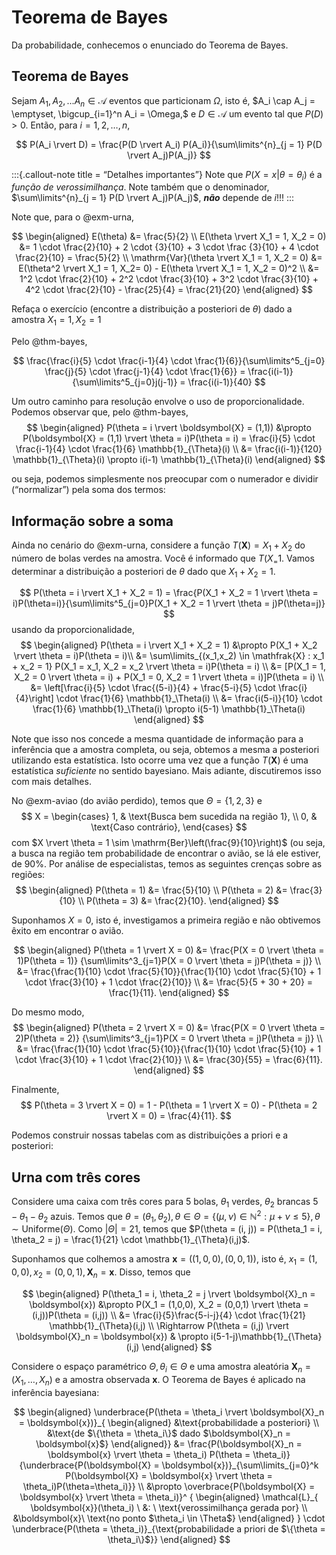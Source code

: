 # Teorema de Bayes

Da probabilidade, conhecemos o enunciado do Teorema de Bayes.

::: {#thm-bayes} 

## Teorema de Bayes

Sejam $A_1, A_2, ... A_n \in \mathcal{A}$ eventos que particionam $\Omega$, isto
é, $A_i \cap A_j = \emptyset, \bigcup_{i=1}^n A_i = \Omega,$ e $D \in
\mathcal{A}$ um evento tal que $P(D) > 0$. Então, para $i = 1, 2, \dots, n$, 

$$
P(A_i \rvert D) = \frac{P(D \rvert A_i) P(A_i)}{\sum\limits^{n}_{j = 1} P(D \rvert
A_j)P(A_j)}
$$

:::

:::{.callout-note title = "Detalhes importantes"}
Note que $P(X=x \rvert \theta = \theta_i)$ é a *função de verossimilhança*. Note
também que o denominador, $\sum\limits^{n}_{j = 1} P(D \rvert A_j)P(A_j)$,
***não*** depende de $i$!!!
:::


<!-- TODO: resto dos exempos que estão no seu caderno -->

Note que, para o @exm-urna, 
<!-- TODO: adicionar a tabela do ex 1 q tbm ta no caderno (pode ser crossref dentro -->
<!-- do proprio arquivo) -->

$$
\begin{aligned}
E(\theta) &= \frac{5}{2} \\
E(\theta \rvert X_1 = 1, X_2 = 0)  &= 1 \cdot \frac{2}{10} + 2 \cdot {3}{10} + 3
\cdot \frac {3}{10} + 4 \cdot \frac{2}{10} = \frac{5}{2} \\
\mathrm{Var}(\theta \rvert X_1 = 1, X_2 = 0) &= E(\theta^2 \rvert X_1 = 1, X_2=  0) - E(\theta \rvert X_1 = 1, X_2
= 0)^2 \\ 
&= 1^2 \cdot \frac{2}{10} + 2^2 \cdot \frac{3}{10} + 3^2
\cdot \frac{3}{10} + 4^2 \cdot \frac{2}{10} - \frac{25}{4} = \frac{21}{20}
\end{aligned}
$$

::: {#exr-urnaoutraamostra}

Refaça o exercício (encontre a distribuição a posteriori de $\theta$) dado a
amostra $X_1 = 1, X_2 = 1$

:::

::: {#sol-urnaoutraamostra}
Pelo @thm-bayes,

$$
\frac{\frac{i}{5} \cdot \frac{i-1}{4} \cdot \frac{1}{6}}{\sum\limits^5_{j=0}
\frac{j}{5} \cdot \frac{j-1}{4} \cdot \frac{1}{6}} = \frac{i(i-1)}
{\sum\limits^5_{j=0}j(j-1)} = \frac{i(i-1)}{40}
$$
<!-- TODO: grafico -->

Um outro caminho para resolução envolve o uso de proporcionalidade. Podemos
observar que, pelo @thm-bayes, 
$$
\begin{aligned}
P(\theta = i \rvert \boldsymbol{X} = (1,1)) &\propto
P(\boldsymbol{X} = (1,1) \rvert \theta = i)P(\theta = i) = \frac{i}{5} \cdot
\frac{i-1}{4} \cdot \frac{1}{6} \mathbb{1}_{\Theta}(i) \\
&= \frac{i(i-1)}{120}
\mathbb{1}_{\Theta}(i) \propto i(i-1) \mathbb{1}_{\Theta}(i)
\end{aligned}
$$

ou seja, podemos simplesmente nos preocupar com o numerador e dividir
("normalizar") pela soma dos termos:
<!-- TODO: tabela -->
:::

::: {#exm-infosomaurna}

## Informação sobre a soma

Ainda no cenário do @exm-urna, considere a função $T(\boldsymbol{X}) = X_1 +
X_2$ do número de bolas verdes na amostra. Você é informado que $T(X_ = 1$.
Vamos determinar a distribuição a posteriori de $\theta$ dado que $X_1 + X_2 = 1$.

$$
P(\theta = i \rvert X_1 + X_2 = 1) = \frac{P(X_1 + X_2 = 1 \rvert \theta =
i)P(\theta=i)}{\sum\limits^5_{j=0}P(X_1 + X_2 = 1 \rvert \theta = j)P(\theta=j)}
$$
usando da proporcionalidade,
$$
\begin{aligned}
P(\theta = i \rvert X_1 + X_2 = 1) &\propto P(X_1 + X_2 \rvert \theta =
i)P(\theta = i)\\ 
&= \sum\limits_{(x_1,x_2) \in \mathfrak{X} : x_1 + x_2 = 1}
P(X_1 = x_1, X_2 = x_2 \rvert \theta = i)P(\theta = i) \\
&= [P(X_1 = 1, X_2 = 0 \rvert \theta = i) + P(X_1 = 0, X_2 = 1 \rvert \theta = i)]P(\theta = i) \\
&= \left[\frac{i}{5} \cdot \frac{(5-i)}{4} + \frac{5-i}{5} \cdot \frac{i}{4}\right] \cdot \frac{1}{6} \mathbb{1}_\Theta(i) \\
&= \frac{i(5-i)}{10} \cdot \frac{1}{6} \mathbb{1}_\Theta(i) \propto i(5-1)
\mathbb{1}_\Theta(i)
\end{aligned}
$$

Note que isso nos concede a mesma quantidade de informação para a inferência que
a amostra completa, ou seja, obtemos a mesma a posteriori utilizando esta
estatística. Isto ocorre uma vez que a função $T(\boldsymbol{X})$ é uma
estatística *suficiente* no sentido bayesiano. Mais adiante, discutiremos isso
com mais detalhes.

:::

No @exm-aviao (do avião perdido), temos que $\Theta = \{1,2,3\}$ e
$$
X = \begin{cases}
1, & \text{Busca bem sucedida na região 1}, \\
0, & \text{Caso contrário},
\end{cases}
$$
com $X \rvert \theta = 1 \sim \mathrm{Ber}\left(\frac{9}{10}\right)$ (ou seja, a
busca na região tem probabilidade de encontrar o avião, se lá ele estiver, de
90%. Por análise de especialistas, temos as seguintes crenças sobre as regiões:
$$
\begin{aligned}
P(\theta = 1) &= \frac{5}{10} \\
P(\theta = 2) &= \frac{3}{10} \\
P(\theta = 3) &= \frac{2}{10}.
\end{aligned}
$$

Suponhamos $X = 0$, isto é, investigamos a primeira região e não obtivemos êxito
em encontrar o avião.

$$
\begin{aligned}
P(\theta = 1 \rvert X = 0) &= \frac{P(X = 0 \rvert \theta = 1)P(\theta = 1)}
{\sum\limits^3_{j=1}P(X = 0 \rvert \theta = j)P(\theta = j)} \\
&= \frac{\frac{1}{10} \cdot \frac{5}{10}}{\frac{1}{10} \cdot \frac{5}{10} + 1
\cdot \frac{3}{10} + 1 \cdot \frac{2}{10}} \\
&= \frac{5}{5 + 30 + 20} = \frac{1}{11}.
\end{aligned}
$$

Do mesmo modo,
$$
\begin{aligned}
P(\theta = 2 \rvert X = 0) &= \frac{P(X = 0 \rvert \theta = 2)P(\theta = 2)}
{\sum\limits^3_{j=1}P(X = 0 \rvert \theta = j)P(\theta = j)} \\
&= \frac{\frac{1}{10} \cdot \frac{5}{10}}{\frac{1}{10} \cdot \frac{5}{10} + 1
\cdot \frac{3}{10} + 1 \cdot \frac{2}{10}} \\
&= \frac{30}{55} = \frac{6}{11}.
\end{aligned}
$$

Finalmente,
$$
P(\theta = 3 \rvert X = 0) = 1 - P(\theta = 1 \rvert X = 0) - P(\theta = 2
\rvert X = 0) = \frac{4}{11}.
$$

Podemos construir nossas tabelas com as distribuições a priori e a posteriori:

<!-- TODO: tabela priori e posteriori -->

:::{#exm-urnatrescores}
## Urna com três cores

Considere uma caixa com três cores para $5$ bolas, $\theta_1$ verdes,
$\theta_2$ brancas $5 - \theta_1 - \theta_2$ azuis. Temos que $\theta =
(\theta_1, \theta_2), \theta \in \Theta = \{(\mu, \nu) \in \mathbb{N}^2 : \mu +
\nu \leq 5\}, \theta \sim \mathrm{Uniforme}(\Theta)$. Como $\lvert \Theta \rvert
= 21$, temos que $P(\theta = (i, j)) = P(\theta_1 = i, \theta_2 = j) =
\frac{1}{21} \cdot \mathbb{1}_{\Theta}(i,j)$.

Suponhamos que colhemos a amostra $\boldsymbol{x} = ((1, 0, 0), (0,0,1))$, isto
é, $x_1 = (1,0,0), x_2 = (0,0,1), \boldsymbol{X}_n = \boldsymbol{x}$. Disso,
temos que

$$
\begin{aligned}
P(\theta_1 = i, \theta_2 = j \rvert \boldsymbol{X}_n = \boldsymbol{x}) &\propto
P(X_1 = (1,0,0), X_2 = (0,0,1) \rvert \theta = (i,j))P(\theta = (i,j)) \\
&= \frac{i}{5}\frac{5-i-j}{4} \cdot \frac{1}{21} \mathbb{1}_{\Theta}(i,j) \\
\Rightarrow P(\theta = (i,j) \rvert \boldsymbol{X}_n = \boldsymbol{x}) & \propto
i(5-1-j)\mathbb{1}_{\Theta}(i,j)
\end{aligned}
$$

<!-- TODO: tabela dupla entrada i,j aqui a priori e a posteriori-->

:::

:::{.callout-note title="O modelo bayesiano"}
Considere o espaço paramétrico $\Theta, \theta_i \in \Theta$ e uma amostra
aleatória $\boldsymbol{X}_n = (X_1, \dots, X_n)$ e a amostra observada
$\boldsymbol{x}$. O Teorema de Bayes é aplicado na inferência bayesiana:

$$
\begin{aligned}
\underbrace{P(\theta = \theta_i \rvert \boldsymbol{X}_n =
\boldsymbol{x})}_{
\begin{aligned}
&\text{probabilidade a posteriori} \\ 
&\text{de $\{\theta = \theta_i\}$ dado $\boldsymbol{X}_n = \boldsymbol{x}$}
\end{aligned}}
&= \frac{P(\boldsymbol{X}_n =
\boldsymbol{x} \rvert \theta = \theta_i) P(\theta =
\theta_i)}{\underbrace{P(\boldsymbol{X} =
\boldsymbol{x})}_{\sum\limits_{j=0}^k P(\boldsymbol{X} = \boldsymbol{x} \rvert
\theta = \theta_i)P(\theta=\theta_i)}} \\
&\propto \overbrace{P(\boldsymbol{X} = \boldsymbol{x} \rvert \theta = \theta_i)}^
{
\begin{aligned}
\mathcal{L}_{
\boldsymbol{x}}(\theta_i) \ &: \ \text{verossimilhança gerada por} \\ 
&\boldsymbol{x}\ \text{no ponto $\theta_i \in \Theta$}
\end{aligned}
} \cdot
\underbrace{P(\theta = \theta_i)}_{\text{probabilidade a priori de $\{\theta =
\theta_i\}$}}
\end{aligned}
$$
:::
